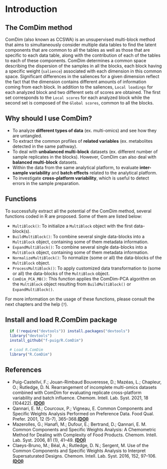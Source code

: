 # Introduction


## The ComDim method {#ComDim}

ComDim (also known as CCSWA) is an unsupervised multi-block method that aims to 
simultaneously consider multiple data tables to find the latent components that 
are common to all the tables as well as those that are specific to each data 
table, along with the contribution of each of the tables to each of these 
components. ComDim determines a common space describing the dispersion of the 
samples in all the blocks, each block having a specific weight (`salience`) 
associated with each dimension in this common space. Significant differences 
in the saliences for a given dimension reflect the fact that the dimension 
contains different amounts of information coming from each block. In addition 
to the saliences, `Local loadings` for each analyzed block and two different 
sets of scores are obtained. The first set corresponds to the `Local scores` for
each analyzed block while the second set is composed of the `Global scores`, 
common to all the blocks.


## Why should I use ComDim? {#why}

* To analyze __different types of data__ (ex. multi-omics) and see how they are 
untangled.
* To extract the common profiles of __related variables__ (ex. metabolites 
detected in the same pathway).
* To deal with __unbalanced multi-block__ datasets (ex. different number of 
sample replicates in the blocks). However, ComDim can also deal with 
__balanced multi-block__ datasets.
* Within the data from the same analytical platform, to evaluate 
__inter-sample variability__ and __batch effects__ related to the analytical 
platform.
* To investigate __cross-platform variability__, which is useful to detect 
errors in the sample preparation.


## Functions {#functions}

To successfully extract all the potential of the ComDim method, several 
functions coded in R are proposed. Some of them are listed below:

- `MultiBlock()`: To initialize a `MultiBlock` object with the first data-block(s). 
- `BuildMultiBlock()`: To combine several single data-blocks into a `MultiBlock`
object, containing some of them metadata information.
- `ExpandMultiBlock()`: To combine several single data-blocks into a 
`MultiBlock` object, containing some of them metadata information. 
- `NormalizeMultiBlock()`: To normalize (some or all) the data-blocks of the 
`MultiBlock` object.
- `ProcessMultiBlock()`: To apply customized data transformation to (some or 
all) the data-blocks of the `MultiBlock` object.
- `ComDim_PCA_MB()`: This function applies the ComDim-PCA algorithm on the 
`MultiBlock` object resulting from `BuildMultiBlock()` or `ExpandMultiBlock()`.

For more information on the usage of these functions, please consult the 
next chapters and the help (`?`).


## Install and load R.ComDim package {#install}

```{r install, echo = TRUE, eval = FALSE}
  if (!require("devtools")) install.packages("devtools")
  library("devtools")
  install_github("f-puig/R.ComDim")
  
  # Load R.ComDim
  library("R.ComDim")
```


## References {#references}

* Puig-Castellví, F.; Jouan-Rimbaud Bouveresse, D.; Mazéas, L.; Chapleur, O.; 
Rutledge, D. N. Rearrangement of incomplete multi-omics datasets combined with 
ComDim for evaluating replicate cross-platform variability and batch influence. 
Chemom. Intell. Lab. Syst. 2021, 18 (104422). [**(DOI)**](https://doi.org/10.1016/j.chemolab.2021.104422)
* Qannari, E. M.; Courcoux, P.; Vigneau, E. Common Components and Specific 
Weights Analysis Performed on Preference Data. Food Qual. Prefer. 2001, 12 
(5–7), 365–368.[**(DOI)**](https://doi.org/10.1016/S0950-3293(01)00026-X)
* Mazerolles, G.; Hanafi, M.; Dufour, E.; Bertrand, D.; Qannari, E. M. Common 
Components and Specific Weights Analysis: A Chemometric Method for Dealing with
Complexity of Food Products. Chemom. Intell. Lab. Syst. 2006, 81 (1), 41–49. [**(DOI)**](https://doi.org/10.1016/J.CHEMOLAB.2005.09.004)
* Claeys-Bruno, M.; Béal, A.; Rutledge, D. N.; Sergent, M. Use of the Common
Components and Specific Weights Analysis to Interpret Supersaturated Designs.
Chemom. Intell. Lab. Syst. 2016, 152, 97–106. 
[**(DOI)**](https://doi.org/10.1016/j.chemolab.2016.01.014)
